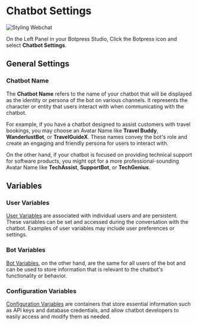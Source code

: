 # Chatbot Settings

![Styling Webchat](/docs/content/chatbot-settings-cover.png)

On the Left Panel in your Botpress Studio, Click the Botpress icon and select **Chatbot Settings**.

## General Settings

### Chatbot Name

The **Chatbot Name** refers to the name of your chatbot that will be displayed as the identity or persona of the bot on various channels. It represents the character or entity that users interact with when communicating with the chatbot.

For example, if you have a chatbot designed to assist customers with travel bookings, you may choose an Avatar Name like **Travel Buddy**, **WanderlustBot**, or **TravelGuideX**. These names convey the bot's role and create an engaging and friendly persona for users to interact with.

On the other hand, if your chatbot is focused on providing technical support for software products, you might opt for a more professional-sounding Avatar Name like **TechAssist**, **SupportBot**, or **TechGenius**.

## Variables

### User Variables

[User Variables](../../../cloud/studio/variables/#user-variables) are associated with individual users and are persistent. These variables can be set and accessed during the conversation with the chatbot. Examples of user variables may include user preferences or settings.

### Bot Variables

[Bot Variables](../../../cloud/studio/variables/#bot-variables), on the other hand, are the same for all users of the bot and can be used to store information that is relevant to the chatbot's functionality or behavior.

### Configuration Variables

[Configuration Variables](../../../cloud/studio/variables/#configuration-variables) are containers that store essential information such as API keys and database credentials, and allow chatbot developers to easily access and modify them as needed.
